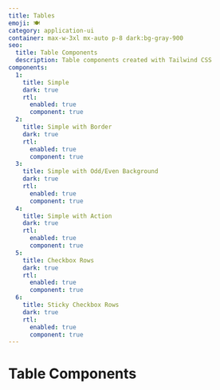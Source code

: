 ```yaml
---
title: Tables
emoji: 🍽
category: application-ui
container: max-w-3xl mx-auto p-8 dark:bg-gray-900
seo:
  title: Table Components
  description: Table components created with Tailwind CSS
components:
  1:
    title: Simple
    dark: true
    rtl:
      enabled: true
      component: true
  2:
    title: Simple with Border
    dark: true
    rtl:
      enabled: true
      component: true
  3:
    title: Simple with Odd/Even Background
    dark: true
    rtl:
      enabled: true
      component: true
  4:
    title: Simple with Action
    dark: true
    rtl:
      enabled: true
      component: true
  5:
    title: Checkbox Rows
    dark: true
    rtl:
      enabled: true
      component: true
  6:
    title: Sticky Checkbox Rows
    dark: true
    rtl:
      enabled: true
      component: true
---
```


# Table Components

<List
  componentsData={componentsArray}
  componentContainer={componentContainer}
/>
